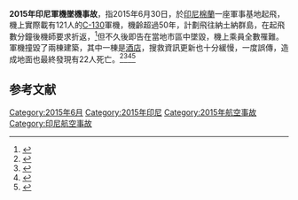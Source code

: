 {{命名}}
{{noteTA
|1=zh-hans:酒店; zh-hant:酒店; zh-tw:飯店;
}}
{{Infobox aircraft occurrence
| name = 2015年印尼軍機空難
| Type= 墜機
| image = File:TNI-AU Lockheed KC-130B Hercules (L-282) at Medan Polonia Airport.jpg
| alt = 
| caption = 肇事C-130运输机，2005年摄于[[苏文多空军基地|苏文多空军基地]]
| Date = {{start date|2015|06|30}}
| summary = 
| Site = {{IDN}}[[北蘇門答臘省|北蘇門答臘省]][[棉蘭|棉蘭]]
| Passengers = 110
| Crew = 12
| Aircraft Type = C-130大力神運輸機<ref>{{cite web|url=http://www.thejakartapost.com/news/2015/06/30/crashed-hercules-bringing-50-personnel-duty-officer-rotation.html|title=Crashed Hercules bringing 50 personnel for duty officer rotation|publisher=|accessdate=2015-06-30|archive-date=2015-07-02|archive-url=https://web.archive.org/web/20150702194053/http://www.thejakartapost.com/news/2015/06/30/crashed-hercules-bringing-50-personnel-duty-officer-rotation.html|dead-url=no}}</ref>
| Operator = [[印尼空軍|印尼空軍]]
| tail_number =
| origin = 
| stopover = 
| destination = 
| injuries =
| Fatalities = 143 (機上121，地面22)
| missing = 
| survivors = 
}}
'''2015年印尼軍機墜機事故'''，指2015年6月30日，於[[印尼|印尼]][[棉蘭|棉蘭]]一座軍事基地起飛，機上實際載有121人的[[C-130|C-130]]軍機，機齡超過50年，計劃飛往納土納群島，在起飛數分鐘後機師要求折返，<ref>{{Cite web|title=印尼軍機空難增至74人死亡|url=http://www.metrodaily.hk/metro_news/%e5%8d%b0%e5%b0%bc%e8%bb%8d%e6%a9%9f%e7%a9%ba%e9%9b%a3%e5%a2%9e%e8%87%b374%e4%ba%ba%e6%ad%bb%e4%ba%a1/|work=都市日報|accessdate=2019-03-29|language=zh-TW|archive-url=https://web.archive.org/web/20190329085948/http://www.metrodaily.hk/metro_news/%e5%8d%b0%e5%b0%bc%e8%bb%8d%e6%a9%9f%e7%a9%ba%e9%9b%a3%e5%a2%9e%e8%87%b374%e4%ba%ba%e6%ad%bb%e4%ba%a1/|archive-date=2019-03-29|dead-url=yes}}</ref>但不久後即告在當地市區中墜毀，機上乘員全數罹難。軍機撞毀了兩棟建築，其中一棟是[[酒店|酒店]]，搜救資訊更新也十分緩慢，一度誤傳，造成地面也最終發現有22人死亡。<ref name=appletw>{{cite news|author1=桂家齊、於慶中|title=【更新】印尼軍機墜飯店　機上113人恐全罹難|url=http://www.appledaily.com.tw/realtimenews/article/new/20150630/638565/|accessdate=2015-06-30|agency=[[台灣蘋果日報|台灣蘋果日報]]|date=2015-06-30|archive-date=2015-07-04|archive-url=https://web.archive.org/web/20150704004855/http://www.appledaily.com.tw/realtimenews/article/new/20150630/638565/|dead-url=no}}</ref><ref name=chinatimes>{{cite news|author1=徐秀娥|title=慘！印尼1軍機墜毀棉蘭市區 恐116人亡|url=http://www.chinatimes.com/realtimenews/20150630003832-260408|accessdate=2015-06-30|agency=[[中時電子報|中時電子報]]|date=2015-06-30|archive-date=2015-07-03|archive-url=https://web.archive.org/web/20150703004723/http://www.chinatimes.com/realtimenews/20150630003832-260408|dead-url=no}}</ref><ref name=sina.com.cn>{{cite news|author1=顾时宏|title=印尼坠毁军机上113人全部遇难|url=http://news.sina.com.cn/w/2015-06-30/204832047564.shtml|accessdate=2015-06-30|agency=[[中國新聞網|中國新聞網]]|publisher=[[新浪網|新浪網]]|date=2015-06-30|archive-date=2015-07-02|archive-url=https://web.archive.org/web/20150702210642/http://news.sina.com.cn/w/2015-06-30/204832047564.shtml|dead-url=no}}</ref><ref>{{Cite web |url=http://hkm.appledaily.com/detail.php?guid=53918574&category_guid=10793140&category=instant&issue=20150701 |title=存档副本 |accessdate=2015-07-01 |archive-date=2015-07-01 |archive-url=https://web.archive.org/web/20150701134202/http://hkm.appledaily.com/detail.php?guid=53918574&category_guid=10793140&category=instant&issue=20150701 |dead-url=no }}</ref>
{{印尼小作品}}

==参考文献==
{{reflist}}
{{2015年航空事故}}
{{主題條|印尼|航空|災害}}
[[Category:2015年6月|Category:2015年6月]]
[[Category:2015年印尼|Category:2015年印尼]]
[[Category:2015年航空事故|Category:2015年航空事故]]
[[Category:印尼航空事故|Category:印尼航空事故]]